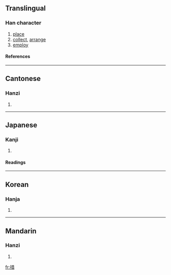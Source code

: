 ==Translingual==
===Han character===
{{Han char|rn=64|rad=手|as=08|sn=11|four=5406<sub>1</sub>|canj=手廿日 (QTA)}}
# [[place]]
# [[collect]], [[arrange]]
# [[employ]]
====References====
{{Han ref|kx=0439.100|dkj=12286|dj=0790.020|hdz=31891.030|uh=63AA|ud=25514|bh=B1B9|bd=45497}}
----
==Cantonese==
===Hanzi===
{{yue-hanzi|jyut=|y=chou3, jaak3}}
# {{defn|Cantonese}}
----
==Japanese==
===Kanji===
{{ja-kanji|grade=|rs=手08}}
# {{defn|Japanese}} 
====Readings====
{{ja-readings|on=[[そ]] (so)|kun=[[おく]] (oku)}}
----
==Korean==
===Hanja===
{{ko-hanja|hangeul=[[조]], [[책]]|eumhun=|rv=jo, chaek|mr=cho, ch'aek|y=co, chayk}}
# {{defn|Korean}}
----
==Mandarin==
===Hanzi===
{{cmn-hanzi|pin=[[cuò]] (cuo4)|wg=ts'o<sup>4</sup>}}
# {{defn|Mandarin}}

[[fr:措]]